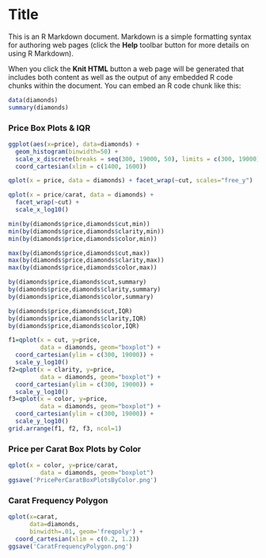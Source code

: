 Title
========================================================

This is an R Markdown document. Markdown is a simple formatting syntax for authoring web pages (click the **Help** toolbar button for more details on using R Markdown).

When you click the **Knit HTML** button a web page will be generated that includes both content as well as the output of any embedded R code chunks within the document. You can embed an R code chunk like this:

```r
data(diamonds)
summary(diamonds)
```
### Price Box Plots & IQR
```r
ggplot(aes(x=price), data=diamonds) +
  geom_histogram(binwidth=50) +
  scale_x_discrete(breaks = seq(300, 19000, 50), limits = c(300, 19000)) +
  coord_cartesian(xlim = c(1400, 1600))
```
```r
qplot(x = price, data = diamonds) + facet_wrap(~cut, scales="free_y")

qplot(x = price/carat, data = diamonds) + 
  facet_wrap(~cut) +
  scale_x_log10()

min(by(diamonds$price,diamonds$cut,min))
min(by(diamonds$price,diamonds$clarity,min))
min(by(diamonds$price,diamonds$color,min))

max(by(diamonds$price,diamonds$cut,max))
max(by(diamonds$price,diamonds$clarity,max))
max(by(diamonds$price,diamonds$color,max))

by(diamonds$price,diamonds$cut,summary)
by(diamonds$price,diamonds$clarity,summary)
by(diamonds$price,diamonds$color,summary)

by(diamonds$price,diamonds$cut,IQR)
by(diamonds$price,diamonds$clarity,IQR)
by(diamonds$price,diamonds$color,IQR)

f1=qplot(x = cut, y=price,
         data = diamonds, geom="boxplot") +
  coord_cartesian(ylim = c(300, 19000)) +
  scale_y_log10()
f2=qplot(x = clarity, y=price,
         data = diamonds, geom="boxplot") +
  coord_cartesian(ylim = c(300, 19000)) +
  scale_y_log10()
f3=qplot(x = color, y=price,
         data = diamonds, geom="boxplot") +
  coord_cartesian(ylim = c(300, 19000)) +
  scale_y_log10()
grid.arrange(f1, f2, f3, ncol=1)
```

### Price per Carat Box Plots by Color
```r
qplot(x = color, y=price/carat,
         data = diamonds, geom="boxplot")
ggsave('PricePerCaratBoxPlotsByColor.png')
```

### Carat Frequency Polygon
```r
qplot(x=carat,
      data=diamonds, 
      binwidth=.01, geom='freqpoly') +
  coord_cartesian(xlim = c(0.2, 1.2))
ggsave('CaratFrequencyPolygon.png')
```



